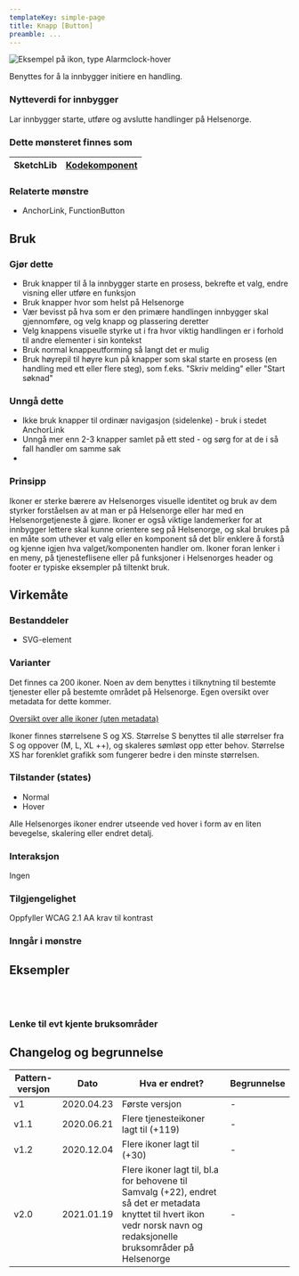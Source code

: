 ```yaml
---
templateKey: simple-page
title: Knapp [Button]
preamble: ...
---
```

<img src="/img/Icon-Alarmclock-Hover.png" title="Icon example image" alt="Eksempel på ikon, type Alarmclock-hover"/>

Benyttes for å la innbygger initiere en handling.

### Nytteverdi for innbygger

Lar innbygger starte, utføre og avslutte handlinger på Helsenorge.




### Dette mønsteret finnes som

| SketchLib | [Kodekomponent](https://helsenorge.design/library/components/button) |
| --- | --- |

### Relaterte mønstre

* AnchorLink, FunctionButton

## Bruk
### Gjør dette

* Bruk knapper til å la innbygger starte en prosess, bekrefte et valg, endre visning eller utføre en funksjon
* Bruk knapper hvor som helst på Helsenorge
* Vær bevisst på hva som er den primære handlingen innbygger skal gjennomføre, og velg knapp og plassering deretter
* Velg knappens visuelle styrke ut i fra hvor viktig handlingen er i forhold til andre elementer i sin kontekst
* Bruk normal knappeutforming så langt det er mulig
* Bruk høyrepil til høyre kun på knapper som skal starte en prosess (en handling med ett eller flere steg), som f.eks. "Skriv melding" eller "Start søknad"


### Unngå dette

* Ikke bruk knapper til ordinær navigasjon (sidelenke) - bruk i stedet AnchorLink
* Unngå mer enn 2-3 knapper samlet på ett sted - og sørg for at de i så fall handler om samme sak
* 


### Prinsipp

Ikoner er sterke bærere av Helsenorges visuelle identitet og bruk av dem styrker forståelsen av at man er på Helsenorge eller har med en Helsenorgetjeneste å gjøre. Ikoner er også viktige landemerker for at innbygger lettere skal kunne orientere seg på Helsenorge, og skal brukes på en måte som uthever et valg eller en komponent så det blir enklere å forstå og kjenne igjen hva valget/komponenten handler om. Ikoner foran lenker i en meny, på tjenesteflisene eller på funksjoner i Helsenorges header og footer er typiske eksempler på tiltenkt bruk. 

## Virkemåte
### Bestanddeler

* SVG-element

### Varianter

Det finnes ca 200 ikoner. Noen av dem benyttes i tilknytning til bestemte tjenester
eller på bestemte området på Helsenorge. Egen oversikt over metadata for dette kommer.

[Oversikt over alle ikoner (uten metadata)](https://helsenorge.design/library/icons)

Ikoner finnes størrelsene S og XS. Størrelse S benyttes til alle størrelser fra S og oppover (M, L, XL ++), og skaleres sømløst opp etter behov. Størrelse XS har forenklet grafikk som fungerer bedre i den minste størrelsen.

### Tilstander (states)

* Normal
* Hover

Alle Helsenorges ikoner endrer utseende ved hover i form av en liten bevegelse, skalering eller endret detalj. 

### Interaksjon

Ingen

### Tilgjengelighet

Oppfyller WCAG 2.1 AA krav til kontrast

### Inngår i mønstre



## Eksempler

<br />
<br />

### Lenke til evt kjente bruksområder


## Changelog og begrunnelse

| Pattern-versjon | Dato       | Hva er endret?                | Begrunnelse |
| --------------- | ---------- | ----------------------------- | ----------- |
| v1              | 2020.04.23 | Første versjon  | \-          |
| v1.1            | 2020.06.21 | Flere tjenesteikoner lagt til (+119) | \-          |
| v1.2            | 2020.12.04 | Flere ikoner lagt til (+30) | \-          |
| v2.0            | 2021.01.19 | Flere ikoner lagt til, bl.a for behovene til Samvalg (+22), endret så det er metadata knyttet til hvert ikon vedr norsk navn og redaksjonelle bruksområder på Helsenorge | \-          |



<br />
<br />
